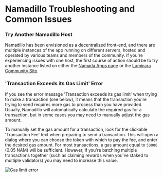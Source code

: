# Namadillo Troubleshooting and Common Issues

### Try Another Namadillo Host
Namadillo has been envisioned as a decentralized front-end, and there are multiple instances of the app running on different servers, hosted and operated by various teams and members of the community. If you're experiencing issues with one 
host, the first course of action should be to try another instance listed on either the [Namada Apps page](https://namada.net/apps) or the [Luminara Community Site](https://www.namada.community/infra/interfaces).

### 'Transaction Exceeds its Gas Limit' Error
If you see the error message 'Transaction exceeds its gas limit' when trying to make a transaction (see below), it means that the transaction you're trying to send 
requires more gas to process than you have provided. Usually, Namadillo will automatically calculate the required gas for a transaction, but in some cases you may 
need to manually adjust the gas amount.  

To manually set the gas amount for a transaction, look for the clickable 'Transaction Fee' text when preparing to send a transaction. This will open a dialog 
where you can choose the token with which to pay the fee, and enter the desired gas amount. For most transactions, a gas amount equal to `50000` (0.05 NAM) will be sufficient. 
However, if you're batching multiple transactions together (such as claiming rewards when you've staked to multiple validators) you may need to increase this value.

![Gas limit error](../../../public/images/namadillo/gas.png)